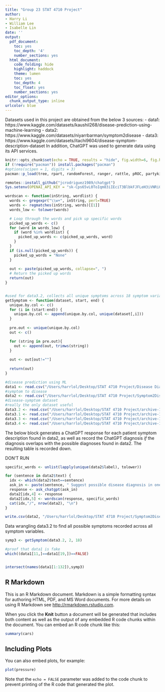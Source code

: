 ```yaml
---
title: "Group 23 STAT 4710 Project"
author:
- Harry Li
- William Lee
- Isabelle Lin
date: ''
output:
  pdf_document:
    toc: yes
    toc_depth: '4'
    number_sections: yes
  html_document:
    code_folding: hide
    highlight: haddock
    theme: lumen
    toc: yes
    toc_depth: 4
    toc_float: yes
    number_sections: yes
editor_options: 
  chunk_output_type: inline
urlcolor: blue
---
```


Datasets used in this project are obtained from the below 3 sources:
 - data1: https://www.kaggle.com/datasets/kaushil268/disease-prediction-using-machine-learning
 - data2: https://www.kaggle.com/datasets/niyarrbarman/symptom2disease
 - data3: https://www.kaggle.com/datasets/itachi9604/disease-symptom-description-dataset
In addition, ChatGPT was used to generate data using its API services.

```r
knitr::opts_chunk$set(echo = TRUE, results = "hide", fig.width=6, fig.height=4)
if (!require("pacman")) install.packages("pacman")
#options(scipen = 1, digits = 3)
pacman::p_load(tree, rpart, randomForest, ranger, rattle, pROC, partykit, ggplot2, glmnet,lda, data.table, ISLR, dplyr,chatgpt)

remotes::install_github("jcrodriguez1989/chatgpt")
Sys.setenv(OPENAI_API_KEY = "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", OPENAI_VERBOSE=FALSE)
```

```r
wordscan <- function(inString, wordlist) {
  words <- gregexpr("\\w+", inString, perl=TRUE)
  words <- regmatches(inString, words)[[1]]
  words_low <- tolower(words)

  # Loop through the words and pick up specific words
  picked_up_words <- c()
  for (word in words_low) {
    if (word %in% wordlist) {
      picked_up_words <- c(picked_up_words, word)
    }
  }
  if (is.null(picked_up_words)) {
    picked_up_words = "None"
  }
  
  out <- paste(picked_up_words, collapse=", ")
  # Return the picked up words
  return(out)
}


#used for data3.2, collects all unique symptoms across 18 symptom variables, and process out the " "
getSymptom <- function(dataset, start, end) {
  unique.by.col <- c()
  for (i in (start:end)) {
    unique.by.col <- append(unique.by.col, unique(dataset[,i]))
  }
  
  pre.out <- unique(unique.by.col)
  out <- c()

  for (string in pre.out){
    out <- append(out, trimws(string))
  }
  
  out <- out[out!=""]
  
  return(out)
}
```



```r
#disease prediction using ML
data1 <- read.csv("/Users/harrlol/Desktop/STAT 4710 Project/Disease Diag. from Symptoms/Training.csv",stringsAsFactors = TRUE)
#symptom to disease
data2 <- read.csv("/Users/harrlol/Desktop/STAT 4710 Project/Symptom2DiseaseGPT.csv")
#disease-symptom dataset
#really the only dataset useful
data3.2 <- read.csv("/Users/harrlol/Desktop/STAT 4710 Project/archive-12/dataset.csv")
data3.1 <- read.csv("/Users/harrlol/Desktop/STAT 4710 Project/archive-12/symptom_Description.csv")
data3.3 <- read.csv("/Users/harrlol/Desktop/STAT 4710 Project/archive-12/symptom_precaution.csv")
data3.4 <- read.csv("/Users/harrlol/Desktop/STAT 4710 Project/archive-12/Symptom-severity.csv")
```

The below block generates a ChatGPT response for each patient symptom description found in data2, as well as record the ChatGPT diagnosis *if* the diagnosis overlaps with the possible diagnoses found in data2. The resulting table is recorded down. 

DON'T RUN

```r
specific_words <- unlist(lapply(unique(data2$label), tolower))

for (sentence in data2$text) {
  idx <- which(data2$text==sentence)
  ask_in <- paste(sentence, " Suggest possible disease diagnosis in one sentence")
  response <- ask_chatgpt(ask_in)
  data2[idx,4] <- response
  data2[idx,5] <- wordscan(response, specific_words)
  cat(idx,"/", nrow(data2), "\n")
}

write.csv(data2, "/Users/harrlol/Desktop/STAT 4710 Project/Symptom2DiseaseGPT.csv")
```

Data wrangling data3.2 to find all possible symptoms recorded across all symptom variables.

```r
symp3 <- getSymptom(data3.2, 2, 18)

#proof that data1 is fake
which((data1[11,]==data1[19,])==FALSE)


intersect(names(data1[1:132]),symp3)
```











## R Markdown

This is an R Markdown document. Markdown is a simple formatting syntax for authoring HTML, PDF, and MS Word documents. For more details on using R Markdown see <http://rmarkdown.rstudio.com>.

When you click the **Knit** button a document will be generated that includes both content as well as the output of any embedded R code chunks within the document. You can embed an R code chunk like this:

```r
summary(cars)
```

## Including Plots

You can also embed plots, for example:

```r
plot(pressure)
```

Note that the `echo = FALSE` parameter was added to the code chunk to prevent printing of the R code that generated the plot.
